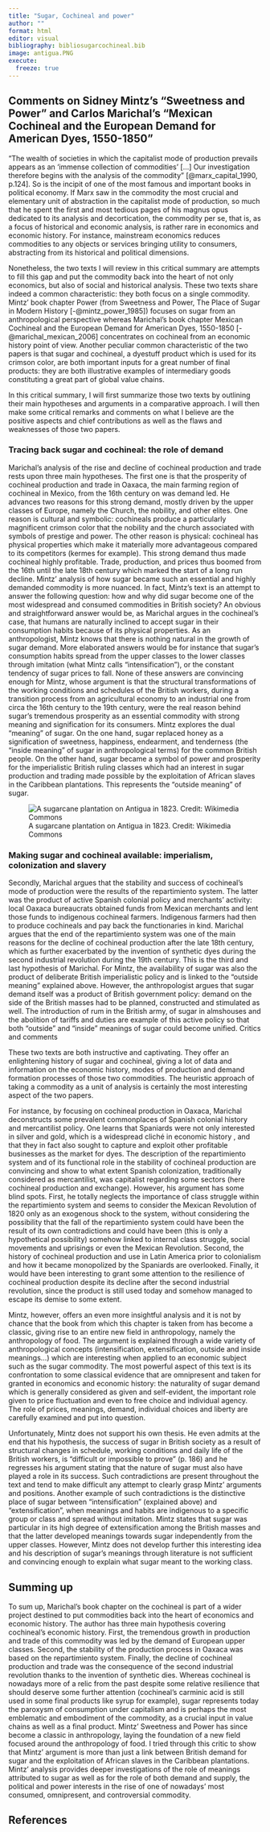 ```yaml
---
title: "Sugar, Cochineal and power"
author: ""
format: html
editor: visual
bibliography: bibliosugarcochineal.bib
image: antigua.PNG
execute: 
  freeze: true
---
```


## Comments on Sidney Mintz's "Sweetness and Power" and Carlos Marichal's "Mexican Cochineal and the European Demand for American Dyes, 1550-1850"

"The wealth of societies in which the capitalist mode of production prevails appears as an 'immense collection of commodities' \[...\] Our investigation therefore begins with the analysis of the commodity" [@marx_capital_1990, p.124]. So is the incipit of one of the most famous and important books in political economy. If Marx saw in the commodity the most crucial and elementary unit of abstraction in the capitalist mode of production, so much that he spent the first and most tedious pages of his magnus opus dedicated to its analysis and decortication, the commodity per se, that is, as a focus of historical and economic analysis, is rather rare in economics and economic history. For instance, mainstream economics reduces commodities to any objects or services bringing utility to consumers, abstracting from its historical and political dimensions.

Nonetheless, the two texts I will review in this critical summary are attempts to fill this gap and put the commodity back into the heart of not only economics, but also of social and historical analysis. These two texts share indeed a common characteristic: they both focus on a single commodity. Mintz' book chapter Power (from Sweetness and Power, The Place of Sugar in Modern History [-@mintz_power_1985]) focuses on sugar from an anthropological perspective whereas Marichal's book chapter Mexican Cochineal and the European Demand for American Dyes, 1550-1850 [-@marichal_mexican_2006] concentrates on cochineal from an economic history point of view. Another peculiar common characteristic of the two papers is that sugar and cochineal, a dyestuff product which is used for its crimson color, are both important inputs for a great number of final products: they are both illustrative examples of intermediary goods constituting a great part of global value chains.

In this critical summary, I will first summarize those two texts by outlining their main hypotheses and arguments in a comparative approach. I will then make some critical remarks and comments on what I believe are the positive aspects and chief contributions as well as the flaws and weaknesses of those two papers.

### Tracing back sugar and cochineal: the role of demand

Marichal's analysis of the rise and decline of cochineal production and trade rests upon three main hypotheses. The first one is that the prosperity of cochineal production and trade in Oaxaca, the main farming region of cochineal in Mexico, from the 16th century on was demand led. He advances two reasons for this strong demand, mostly driven by the upper classes of Europe, namely the Church, the nobility, and other elites. One reason is cultural and symbolic: cochineals produce a particularly magnificent crimson color that the nobility and the church associated with symbols of prestige and power. The other reason is physical: cochineal has physical properties which make it materially more advantageous compared to its competitors (kermes for example). This strong demand thus made cochineal highly profitable. Trade, production, and prices thus boomed from the 16th until the late 18th century which marked the start of a long run decline. Mintz' analysis of how sugar became such an essential and highly demanded commodity is more nuanced. In fact, Mintz's text is an attempt to answer the following question: how and why did sugar become one of the most widespread and consumed commodities in British society? An obvious and straightforward answer would be, as Marichal argues in the cochineal's case, that humans are naturally inclined to accept sugar in their consumption habits because of its physical properties. As an anthropologist, Mintz knows that there is nothing natural in the growth of sugar demand. More elaborated answers would be for instance that sugar's consumption habits spread from the upper classes to the lower classes through imitation (what Mintz calls "intensification"), or the constant tendency of sugar prices to fall. None of these answers are convincing enough for Mintz, whose argument is that the structural transformations of the working conditions and schedules of the British workers, during a transition process from an agricultural economy to an industrial one from circa the 16th century to the 19th century, were the real reason behind sugar's tremendous prosperity as an essential commodity with strong meaning and signification for its consumers. Mintz explores the dual "meaning" of sugar. On the one hand, sugar replaced honey as a signification of sweetness, happiness, endearment, and tenderness (the "inside meaning" of sugar in anthropological terms) for the common British people. On the other hand, sugar became a symbol of power and prosperity for the imperialistic British ruling classes which had an interest in sugar production and trading made possible by the exploitation of African slaves in the Caribbean plantations. This represents the "outside meaning" of sugar.

![A sugarcane plantation on Antigua in 1823. Credit: Wikimedia Commons](antigua.png){fig-align="center"}

### Making sugar and cochineal available: imperialism, colonization and slavery

Secondly, Marichal argues that the stability and success of cochineal's mode of production were the results of the repartimiento system. The latter was the product of active Spanish colonial policy and merchants' activity: local Oaxaca bureaucrats obtained funds from Mexican merchants and lent those funds to indigenous cochineal farmers. Indigenous farmers had then to produce cochineals and pay back the functionaries in kind. Marichal argues that the end of the repartimiento system was one of the main reasons for the decline of cochineal production after the late 18th century, which as further exacerbated by the invention of synthetic dyes during the second industrial revolution during the 19th century. This is the third and last hypothesis of Marichal. For Mintz, the availability of sugar was also the product of deliberate British imperialistic policy and is linked to the "outside meaning" explained above. However, the anthropologist argues that sugar demand itself was a product of British government policy: demand on the side of the British masses had to be planned, constructed and stimulated as well. The introduction of rum in the British army, of sugar in almshouses and the abolition of tariffs and duties are example of this active policy so that both "outside" and "inside" meanings of sugar could become unified. Critics and comments

These two texts are both instructive and captivating. They offer an enlightening history of sugar and cochineal, giving a lot of data and information on the economic history, modes of production and demand formation processes of those two commodities. The heuristic approach of taking a commodity as a unit of analysis is certainly the most interesting aspect of the two papers.

For instance, by focusing on cochineal production in Oaxaca, Marichal deconstructs some prevalent commonplaces of Spanish colonial history and mercantilist policy. One learns that Spaniards were not only interested in silver and gold, which is a widespread cliché in economic history , and that they in fact also sought to capture and exploit other profitable businesses as the market for dyes. The description of the repartimiento system and of its functional role in the stability of cochineal production are convincing and show to what extent Spanish colonization, traditionally considered as mercantilist, was capitalist regarding some sectors (here cochineal production and exchange). However, his argument has some blind spots. First, he totally neglects the importance of class struggle within the repartimiento system and seems to consider the Mexican Revolution of 1820 only as an exogenous shock to the system, without considering the possibility that the fall of the repartimiento system could have been the result of its own contradictions and could have been (this is only a hypothetical possibility) somehow linked to internal class struggle, social movements and uprisings or even the Mexican Revolution. Second, the history of cochineal production and use in Latin America prior to colonialism and how it became monopolized by the Spaniards are overlooked. Finally, it would have been interesting to grant some attention to the resilience of cochineal production despite its decline after the second industrial revolution, since the product is still used today and somehow managed to escape its demise to some extent.

Mintz, however, offers an even more insightful analysis and it is not by chance that the book from which this chapter is taken from has become a classic, giving rise to an entire new field in anthropology, namely the anthropology of food. The argument is explained through a wide variety of anthropological concepts (intensification, extensification, outside and inside meanings...) which are interesting when applied to an economic subject such as the sugar commodity. The most powerful aspect of this text is its confrontation to some classical evidence that are omnipresent and taken for granted in economics and economic history: the naturality of sugar demand which is generally considered as given and self-evident, the important role given to price fluctuation and even to free choice and individual agency. The role of prices, meanings, demand, individual choices and liberty are carefully examined and put into question.

Unfortunately, Mintz does not support his own thesis. He even admits at the end that his hypothesis, the success of sugar in British society as a result of structural changes in schedule, working conditions and daily life of the British workers, is "difficult or impossible to prove" (p. 186) and he regresses his argument stating that the nature of sugar must also have played a role in its success. Such contradictions are present throughout the text and tend to make difficult any attempt to clearly grasp Mintz' arguments and positions. Another example of such contradictions is the distinctive place of sugar between "intensification" (explained above) and "extensification", when meanings and habits are indigenous to a specific group or class and spread without imitation. Mintz states that sugar was particular in its high degree of extensification among the British masses and that the latter developed meanings towards sugar independently from the upper classes. However, Mintz does not develop further this interesting idea and his description of sugar's meanings through literature is not sufficient and convincing enough to explain what sugar meant to the working class.

## Summing up

To sum up, Marichal's book chapter on the cochineal is part of a wider project destined to put commodities back into the heart of economics and economic history. The author has three main hypothesis covering cochineal's economic history. First, the tremendous growth in production and trade of this commodity was led by the demand of European upper classes. Second, the stability of the production process in Oaxaca was based on the repartimiento system. Finally, the decline of cochineal production and trade was the consequence of the second industrial revolution thanks to the invention of synthetic dies. Whereas cochineal is nowadays more of a relic from the past despite some relative resilience that should deserve some further attention (cochineal's carminic acid is still used in some final products like syrup for example), sugar represents today the paroxysm of consumption under capitalism and is perhaps the most emblematic and embodiment of the commodity, as a crucial input in value chains as well as a final product. Mintz' Sweetness and Power has since become a classic in anthropology, laying the foundation of a new field focused around the anthropology of food. I tried through this critic to show that Mintz' argument is more than just a link between British demand for sugar and the exploitation of African slaves in the Caribbean plantations. Mintz' analysis provides deeper investigations of the role of meanings attributed to sugar as well as for the role of both demand and supply, the political and power interests in the rise of one of nowadays' most consumed, omnipresent, and controversial commodity.

## References
